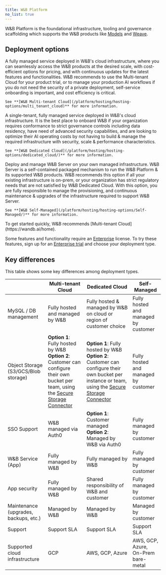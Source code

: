```yaml
---
title: W&B Platform
no_list: true
---
```

W&B Platform is the foundational infrastructure, tooling and governance scaffolding which supports the W&B products like [Models](/models/) and [Weave](/weave). 

## Deployment options
<CardGroup cols={1}>
  <a id="wb-multi-tenant-cloud"></a><Card title="W&B Multi-tenant Cloud">
    A fully managed service deployed in W&B's cloud infrastructure, where you can seamlessly access the W&B products at the desired scale, with cost-efficient options for pricing, and with continuous updates for the latest features and functionalities. W&B recommends to use the Multi-tenant Cloud for your product trial, or to manage your production AI workflows if you do not need the security of a private deployment, self-service onboarding is important, and cost efficiency is critical.
    
    See **[W&B Multi-tenant Cloud](/platform/hosting/hosting-options/multi_tenant_cloud)** for more information.
  </Card>
  
  <a id="wb-dedicated-cloud"></a><Card title="W&B Dedicated Cloud">
    A single-tenant, fully managed service deployed in W&B's cloud infrastructure. It is the best place to onboard W&B if your organization requires conformance to strict governance controls including data residency, have need of advanced security capabilities, and are looking to optimize their AI operating costs by not having to build & manage the required infrastructure with security, scale & performance characteristics.
    
    See **[W&B Dedicated Cloud](/platform/hosting/hosting-options/dedicated_cloud/)** for more information.
  </Card>
  
  <a id="wb-Self-Managed"></a><Card title="W&B Self-Managed">
    Deploy and manage W&B Server on your own managed infrastructure. W&B Server is a self-contained packaged mechanism to run the W&B Platform & its supported W&B products. W&B recommends this option if all your existing infrastructure is on-prem, or your organization has strict regulatory needs that are not satisfied by W&B Dedicated Cloud. With this option, you are fully responsible to manage the provisioning, and continuous maintenance & upgrades of the infrastructure required to support W&B Server.
    
    See **[W&B Self-Managed](/platform/hosting/hosting-options/Self-Managed/)** for more information.
  </Card>
</CardGroup>

<Tip title="Getting started">
To get started quickly, W&B recommends [Multi-tenant Cloud](https://wandb.ai/home).

Some features and functionality require an [Enterprise](https://wandb.ai/site/pricing/) license. To try these features, sign up for an [Enterprise trial](https://wandb.ai/site/enterprise-trial) and choose your deployment type.
</Tip>

## Key differences
This table shows some key differences among deployment types.

|                                      | Multi-tenant Cloud                | Dedicated Cloud                                                     | Self-Managed |
|--------------------------------------|-----------------------------------|---------------------------------------------------------------------|------------------|
| MySQL / DB management                | Fully hosted and managed by W&B     | Fully hosted & managed by W&B on cloud or region of customer choice | Fully hosted and managed by customer |
| Object Storage (S3/GCS/Blob storage) | **Option 1**: Fully hosted by W&B<br />**Option 2**: Customer can configure their own bucket per team, using the [Secure Storage Connector](/platform/hosting/data-security/secure-storage-connector)  | **Option 1**: Fully hosted by W&B<br />**Option 2**: Customer can configure their own bucket per instance or team, using the [Secure Storage Connector](/platform/hosting/data-security/secure-storage-connector) | Fully hosted and managed by customer |
| SSO Support                          | W&B managed via Auth0             | **Option 1**: Customer managed<br />**Option 2**: Managed by W&B via Auth0 | Fully managed by customer   |
| W&B Service (App)                    | Fully managed by W&B              | Fully managed by W&B                                                | Fully managed by customer          |
| App security                         | Fully managed by W&B              | Shared responsibility of W&B and customer                           | Fully managed by customer         |
| Maintenance (upgrades, backups, etc.)| Managed by W&B | Managed by W&B | Managed by customer |
| Support                              | Support SLA                       | Support SLA                                                         | Support SLA |
| Supported cloud infrastructure       | GCP                               | AWS, GCP, Azure                                                     | AWS, GCP, Azure, On-Prem bare-metal |
